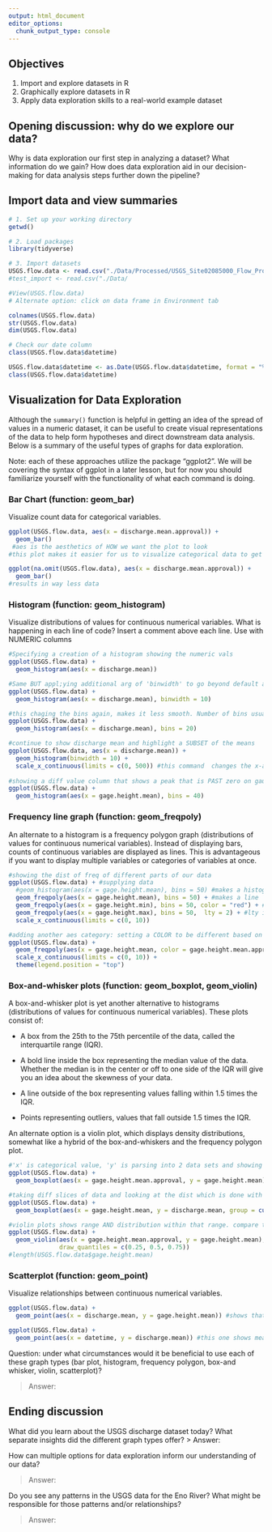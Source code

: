 ```yaml
---
output: html_document
editor_options: 
  chunk_output_type: console
---
```

## Objectives
1. Import and explore datasets in R
2. Graphically explore datasets in R
3. Apply data exploration skills to a real-world example dataset

## Opening discussion: why do we explore our data?

Why is data exploration our first step in analyzing a dataset? What information do we gain? How does data exploration aid in our decision-making for data analysis steps further down the pipeline?

## Import data and view summaries

```r
# 1. Set up your working directory
getwd()

# 2. Load packages
library(tidyverse)

# 3. Import datasets
USGS.flow.data <- read.csv("./Data/Processed/USGS_Site02085000_Flow_Processed.csv",stringsAsFactors = T)
#test_import <- read.csv("./Data/

#View(USGS.flow.data)
# Alternate option: click on data frame in Environment tab

colnames(USGS.flow.data)
str(USGS.flow.data)
dim(USGS.flow.data)

# Check our date column
class(USGS.flow.data$datetime)

USGS.flow.data$datetime <- as.Date(USGS.flow.data$datetime, format = "%Y-%m-%d") 
class(USGS.flow.data$datetime)

```


## Visualization for Data Exploration

Although the `summary()` function is helpful in getting an idea of the spread of values in a numeric dataset, it can be useful to create visual representations of the data to help form hypotheses and direct downstream data analysis. Below is a summary of the useful types of graphs for data exploration.

Note: each of these approaches utilize the package "ggplot2". We will be covering the syntax of ggplot in a later lesson, but for now you should familiarize yourself with the functionality of what each command is doing.

### Bar Chart (function: geom_bar)

Visualize count data for categorical variables. 

```r
ggplot(USGS.flow.data, aes(x = discharge.mean.approval)) +
  geom_bar()
 #aes is the aesthetics of HOW we want the plot to look
#this plot makes it easier for us to visualize categorical data to get an understanding of what we are dealing with

ggplot(na.omit(USGS.flow.data), aes(x = discharge.mean.approval)) +
  geom_bar()
#results in way less data

```

### Histogram (function: geom_histogram)

Visualize distributions of values for continuous numerical variables. What is happening in each line of code? Insert a comment above each line. Use with NUMERIC columns

```r
#Specifying a creation of a histogram showing the numeric vals
ggplot(USGS.flow.data) +
  geom_histogram(aes(x = discharge.mean))

#Same BUT appl;ying additional arg of 'binwidth' to go beyond default and go to 10; makes it smoother
ggplot(USGS.flow.data) +
  geom_histogram(aes(x = discharge.mean), binwidth = 10)

#this chaging the bins again, makes it less smooth. Number of bins usually goes bw 5 and 20, but you need to figure out what PATTERN you are trying to show
ggplot(USGS.flow.data) +
  geom_histogram(aes(x = discharge.mean), bins = 20)

#continue to show discharge mean and highlight a SUBSET of the means
ggplot(USGS.flow.data, aes(x = discharge.mean)) +
  geom_histogram(binwidth = 10) + 
  scale_x_continuous(limits = c(0, 500)) #this command  changes the x-axis to help "zoom in" to your histogram
  
#showing a diff value column that shows a peak that is PAST zero on gauge height mean and shows soemthing a little different than the discharge mean data did
ggplot(USGS.flow.data) +
  geom_histogram(aes(x = gage.height.mean), bins = 40)

```
### Frequency line graph (function: geom_freqpoly)

An alternate to a histogram is a frequency polygon graph (distributions of values for continuous numerical variables). Instead of displaying bars,  counts of continuous variables are displayed as lines. This is advantageous if you want to display multiple variables or categories of variables at once.

```r
#showing the dist of freq of different parts of our data
ggplot(USGS.flow.data) + #supplying data
  #geom_histogram(aes(x = gage.height.mean), bins = 50) #makes a histogram
  geom_freqpoly(aes(x = gage.height.mean), bins = 50) + #makes a line 
  geom_freqpoly(aes(x = gage.height.min), bins = 50, color = "red") + #changes color of specific line vs in aes would be changing by category
  geom_freqpoly(aes(x = gage.height.max), bins = 50,  lty = 2) + #lty is line type
  scale_x_continuous(limits = c(0, 10))

#adding another aes category: setting a COLOR to be different based on a CATEGORY of data 
ggplot(USGS.flow.data) +
  geom_freqpoly(aes(x = gage.height.mean, color = gage.height.mean.approval), bins = 50) + #got 'A' and 'P' by reading into gage.height.mean.approval
  scale_x_continuous(limits = c(0, 10)) +
  theme(legend.position = "top")

```
### Box-and-whisker plots (function: geom_boxplot, geom_violin)

A box-and-whisker plot is yet another alternative to histograms (distributions of values for continuous numerical variables). These plots consist of: 

* A box from the 25th to the 75th percentile of the data, called the interquartile range (IQR).

* A bold line inside the box representing the median value of the data. Whether the median is in the center or off to one side of the IQR will give you an idea about the skewness of your data.

* A line outside of the box representing values falling within 1.5 times the IQR. 

* Points representing outliers, values that fall outside 1.5 times the IQR. 

An alternate option is a violin plot, which displays density distributions, somewhat like a hybrid of the box-and-whiskers and the frequency polygon plot.

```r
#'x' is categorical value, 'y' is parsing into 2 data sets and showing summary stats on two things; box shows 1.5 times IQR and contains the BULK of the data, all others points are outliers
ggplot(USGS.flow.data) +
  geom_boxplot(aes(x = gage.height.mean.approval, y = gage.height.mean))

#taking diff slices of data and looking at the dist which is done with the 'group' command. sorta like a histogram but instead of counts we are looking at distribution of values within the bins
ggplot(USGS.flow.data) +
  geom_boxplot(aes(x = gage.height.mean, y = discharge.mean, group = cut_width(gage.height.mean, 1)))

#violin plots shows range AND distribution within that range. compare to first box plot we made. Width of violin is HOW MANY data points are in that area
ggplot(USGS.flow.data) +
  geom_violin(aes(x = gage.height.mean.approval, y = gage.height.mean), 
              draw_quantiles = c(0.25, 0.5, 0.75))
#length(USGS.flow.data$gage.height.mean)
```

### Scatterplot (function: geom_point)
Visualize relationships between continuous numerical variables.

```r
ggplot(USGS.flow.data) +
  geom_point(aes(x = discharge.mean, y = gage.height.mean)) #shows that as we get more volume, the gauge height doesn't inrease as fast and this is because the sides of stream rise faster than the middle of the stream. Each POINT is a ROW in our data table

ggplot(USGS.flow.data) +
  geom_point(aes(x = datetime, y = discharge.mean)) #this one shows mean discharge at different times. also shows the break where we do NOT have data
```

Question: under what circumstances would it be beneficial to use each of these graph types (bar plot, histogram, frequency polygon, box-and whisker, violin, scatterplot)?

> Answer: 

## Ending discussion

What did you learn about the USGS discharge dataset today? What separate insights did the different graph types offer?
> Answer: 


How can multiple options for data exploration inform our understanding of our data?

> Answer: 


Do you see any patterns in the USGS data for the Eno River? What might be responsible for those patterns and/or relationships?

> Answer: 


